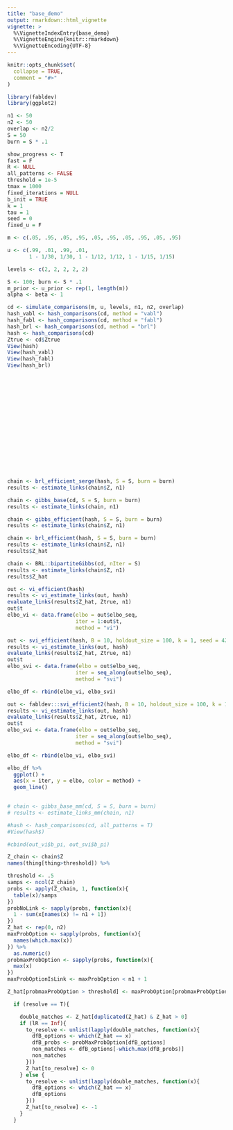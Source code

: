 ```yaml
---
title: "base_demo"
output: rmarkdown::html_vignette
vignette: >
  %\VignetteIndexEntry{base_demo}
  %\VignetteEngine{knitr::rmarkdown}
  %\VignetteEncoding{UTF-8}
---
```


```r
knitr::opts_chunk$set(
  collapse = TRUE,
  comment = "#>"
)
```

```r
library(fabldev)
library(ggplot2)
```


```r
n1 <- 50
n2 <- 50
overlap <- n2/2
S = 50
burn = S * .1

show_progress <- T
fast = F
R <- NULL
all_patterns <- FALSE
threshold = 1e-5
tmax = 1000
fixed_iterations = NULL
b_init = TRUE
k = 1
tau = 1
seed = 0
fixed_u = F

m <- c(.05, .95, .05, .95, .05, .95, .05, .95, .05, .95)

u <- c(.99, .01, .99, .01, 
       1 - 1/30, 1/30, 1 - 1/12, 1/12, 1 - 1/15, 1/15)

levels <- c(2, 2, 2, 2, 2)

S <- 100; burn <- S * .1
m_prior <- u_prior <- rep(1, length(m))
alpha <- beta <- 1

cd <- simulate_comparisons(m, u, levels, n1, n2, overlap)
hash_vabl <- hash_comparisons(cd, method = "vabl")
hash_fabl <- hash_comparisons(cd, method = "fabl")
hash_brl <- hash_comparisons(cd, method = "brl")
hash <- hash_comparisons(cd)
Ztrue <- cd$Ztrue
View(hash)
View(hash_vabl)
View(hash_fabl)
View(hash_brl)


















chain <- brl_efficient_serge(hash, S = S, burn = burn)
results <- estimate_links(chain$Z, n1)

chain <- gibbs_base(cd, S = S, burn = burn)
results <- estimate_links(chain, n1)

chain <- gibbs_efficient(hash, S = S, burn = burn)
results <- estimate_links(chain$Z, n1)

chain <- brl_efficient(hash, S = S, burn = burn)
results <- estimate_links(chain$Z, n1)
results$Z_hat

chain <- BRL::bipartiteGibbs(cd, nIter = S)
results <- estimate_links(chain$Z, n1)
results$Z_hat

out <- vi_efficient(hash)
results <- vi_estimate_links(out, hash)
evaluate_links(results$Z_hat, Ztrue, n1)
out$t
elbo_vi <- data.frame(elbo = out$elbo_seq,
                      iter = 1:out$t, 
                      method = "vi")

out <- svi_efficient(hash, B = 10, holdout_size = 100, k = 1, seed = 42)
results <- vi_estimate_links(out, hash)
evaluate_links(results$Z_hat, Ztrue, n1)
out$t
elbo_svi <- data.frame(elbo = out$elbo_seq,
                      iter = seq_along(out$elbo_seq), 
                      method = "svi")

elbo_df <- rbind(elbo_vi, elbo_svi)

out <- fabldev:::svi_efficient2(hash, B = 10, holdout_size = 100, k = 1, seed = 42)
results <- vi_estimate_links(out, hash)
evaluate_links(results$Z_hat, Ztrue, n1)
out$t
elbo_svi <- data.frame(elbo = out$elbo_seq,
                      iter = seq_along(out$elbo_seq), 
                      method = "svi")

elbo_df <- rbind(elbo_vi, elbo_svi)

elbo_df %>% 
  ggplot() +
  aes(x = iter, y = elbo, color = method) +
  geom_line()
  

# chain <- gibbs_base_mm(cd, S = S, burn = burn)
# results <- estimate_links_mm(chain, n1)

#hash <- hash_comparisons(cd, all_patterns = T)
#View(hash$)

#cbind(out_vi$b_pi, out_svi$b_pi)
```


```r
Z_chain <- chain$Z
names(thing[thing>threshold]) %>% 

threshold <- .5
samps <- ncol(Z_chain)
probs <- apply(Z_chain, 1, function(x){
  table(x)/samps
})
probNoLink <- sapply(probs, function(x){
  1 - sum(x[names(x) != n1 + 1])
})
Z_hat <- rep(0, n2)
maxProbOption <- sapply(probs, function(x){
  names(which.max(x))
}) %>% 
  as.numeric()
probmaxProbOption <- sapply(probs, function(x){
  max(x)
})
maxProbOptionIsLink <- maxProbOption < n1 + 1

Z_hat[probmaxProbOption > threshold] <- maxProbOption[probmaxProbOption > threshold]

  if (resolve == T){

    double_matches <- Z_hat[duplicated(Z_hat) & Z_hat > 0]
    if (lR == Inf){
      to_resolve <- unlist(lapply(double_matches, function(x){
        dfB_options <- which(Z_hat == x)
        dfB_probs <- probMaxProbOption[dfB_options]
        non_matches <- dfB_options[-which.max(dfB_probs)]
        non_matches
      }))
      Z_hat[to_resolve] <- 0
    } else {
      to_resolve <- unlist(lapply(double_matches, function(x){
        dfB_options <- which(Z_hat == x)
        dfB_options
      }))
      Z_hat[to_resolve] <- -1
    }
  }


```

